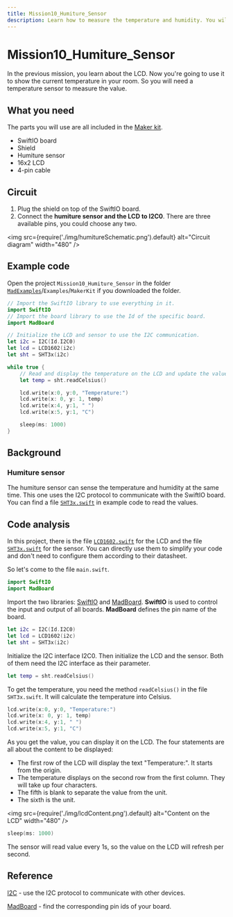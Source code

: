```yaml
---
title: Mission10_Humiture_Sensor
description: Learn how to measure the temperature and humidity. You will program your board in Swift to allow the sensor to measure the values.
---
```


# Mission10_Humiture_Sensor

In the previous mission, you learn about the LCD. Now you're going to use it to show the current temperature in your room. So you will need a temperature sensor to measure the value.



## What you need

The parts you will use are all included in the [Maker kit](../../overview/hardware/maker-kit).

- SwiftIO board
- Shield
- Humiture sensor
- 16x2 LCD
- 4-pin cable


## Circuit

1. Plug the shield on top of the SwiftIO board.
2. Connect the **humiture sensor and the LCD to I2C0**. There are three available pins, you could choose any two.

<img
  src={require('./img/humitureSchematic.png').default}
  alt="Circuit diagram" width="480"
/>


## Example code

Open the project `Mission10_Humiture_Sensor` in the folder [`MadExamples`](https://github.com/madmachineio/MadExamples)/`Examples`/`MakerKit` if you downloaded the folder.

```swift
// Import the SwiftIO library to use everything in it.
import SwiftIO
// Import the board library to use the Id of the specific board.
import MadBoard

// Initialize the LCD and sensor to use the I2C communication.
let i2c = I2C(Id.I2C0)
let lcd = LCD1602(i2c)
let sht = SHT3x(i2c)

while true {
    // Read and display the temperature on the LCD and update the value every second.
    let temp = sht.readCelsius()

    lcd.write(x:0, y:0, "Temperature:")
    lcd.write(x: 0, y: 1, temp)
    lcd.write(x:4, y:1, " ")
    lcd.write(x:5, y:1, "C")

    sleep(ms: 1000)
}
```


<div className='row row--no-gutters'>
  <ReactPlayer
    url='https://youtu.be/_ZZUwAj6Ttc'
    controls={true}
  />
</div>

## Background

### Humiture sensor
The humiture sensor can sense the temperature and humidity at the same time. This one uses the I2C protocol to communicate with the SwiftIO board. You can find a file [`SHT3x.swift`](https://github.com/madmachineio/MadExamples/blob/main/Examples/MakerKit/Mission10_Humiture_Sensor/Sources/Mission10_Humiture_Sensor/SHT3x.swift) in example code to read the values.

## Code analysis

In this project, there is the file [`LCD1602.swift`](https://github.com/madmachineio/MadExamples/blob/main/Examples/MakerKit/Mission9_LCD/Sources/Mission9_LCD/LCD1602.swift) for the LCD and the file [`SHT3x.swift`](https://github.com/madmachineio/MadExamples/blob/main/Examples/MakerKit/Mission10_Humiture_Sensor/Sources/Mission10_Humiture_Sensor/SHT3x.swift) for the sensor. You can directly use them to simplify your code and don't need to configure them according to their datasheet. 

So let's come to the file `main.swift`.

```swift
import SwiftIO
import MadBoard
```
Import the two libraries: [SwiftIO](https://madmachineio.github.io/SwiftIO/documentation/swiftio) and [MadBoard](https://github.com/madmachineio/MadBoards/blob/main/Sources/MadBoards/SwiftIOBoard.swift). **SwiftIO** is used to control the input and output of all boards. **MadBoard** defines the pin name of the board.

```swift
let i2c = I2C(Id.I2C0)
let lcd = LCD1602(i2c)
let sht = SHT3x(i2c)
```
Initialize the I2C interface I2C0. Then initialize the LCD and the sensor. Both of them need the I2C interface as their parameter.

```swift
let temp = sht.readCelsius()
```
To get the temperature, you need the method `readCelsius()` in the file `SHT3x.swift`. It will calculate the temperature into Celsius.

```swift
lcd.write(x:0, y:0, "Temperature:")
lcd.write(x: 0, y: 1, temp)
lcd.write(x:4, y:1, " ")
lcd.write(x:5, y:1, "C")
```
As you get the value, you can display it on the LCD. The four statements are all about the content to be displayed:

- The first row of the LCD will display the text "Temperature:". It starts from the origin.
- The temperature displays on the second row from the first column. They will take up four characters.
- The fifth is blank to separate the value from the unit.
- The sixth is the unit.

<img
  src={require('./img/lcdContent.png').default}
  alt="Content on the LCD" width="480"
/>

```swift
sleep(ms: 1000)
```
The sensor will read value every 1s, so the value on the LCD will refresh per second.

## Reference

[I2C](https://madmachineio.github.io/SwiftIO/documentation/swiftio/i2c) - use the I2C protocol to communicate with other devices.

[MadBoard](https://github.com/madmachineio/MadBoards) - find the corresponding pin ids of your board.